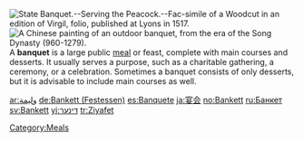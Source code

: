 [[Image:State Banquet Serving the Peacock Fac simile of a Woodcut in an edition of Virgil folio published at Lyons in 1517.png|thumb|right|State Banquet.--Serving the Peacock.--Fac-simile of a Woodcut in an edition of Virgil, folio, published at Lyons in 1517.]]
[[Image:Song Dynasty Elegant Party.JPG|thumb|right|A [[Chinese painting]] of an outdoor banquet, from the era of the [[Song Dynasty]] (960-1279).]]
{{otheruses}}
A '''banquet''' is a large public [[meal]] or feast, complete with main courses and desserts.  It usually serves a purpose, such as a charitable gathering, a ceremony, or a celebration.  Sometimes a banquet consists of only desserts, but
it is advisable to include main courses as well.


[[Category:Meals]]

{{food-stub}}

[[ar:وليمة]]
[[de:Bankett (Festessen)]]
[[es:Banquete]]
[[ja:宴会]]
[[no:Bankett]]
[[ru:Банкет]]
[[sv:Bankett]]
[[yi:דינער]]
[[tr:Ziyafet]]